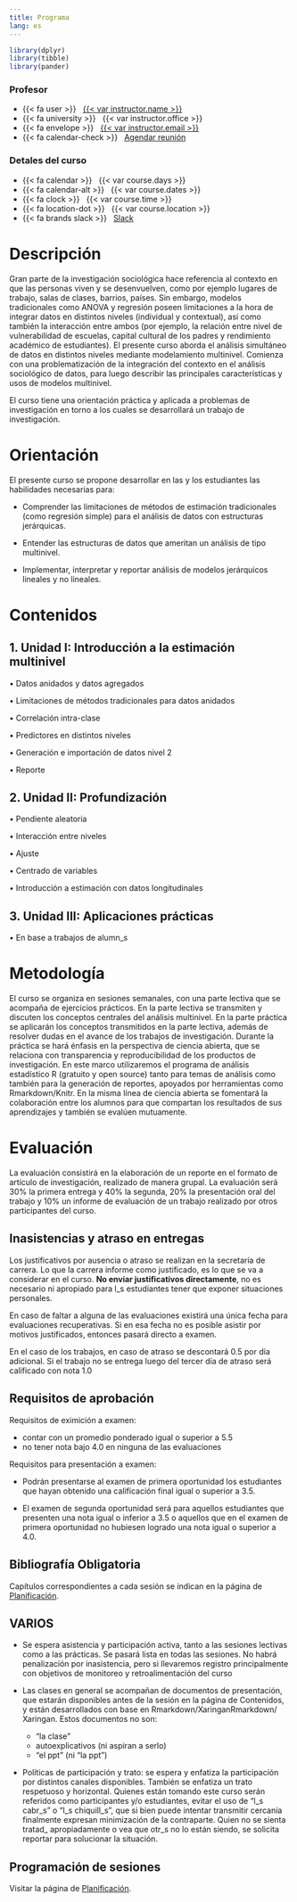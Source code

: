 ```yaml
---
title: Programa
lang: es
---
```


```r
library(dplyr)
library(tibble)
library(pander)
```

::: {.grid .course-details .course-details-smaller}

::: {.g-col-6}
### Profesor

- {{< fa user >}} &nbsp; [{{< var instructor.name >}}]({{< var instructor.url >}})
- {{< fa university >}} &nbsp; {{< var instructor.office >}}
- {{< fa envelope >}} &nbsp; <a href="mailto:{{< var instructor.email >}}">{{< var instructor.email >}}</a>
- {{< fa calendar-check >}} &nbsp; [Agendar reunión]({{< var instructor.appointment_url >}})
:::

::: {.g-col-6}
### Detales del curso

- {{< fa calendar >}} &nbsp; {{< var course.days >}}
- {{< fa calendar-alt >}} &nbsp; {{< var course.dates >}}
- {{< fa clock >}} &nbsp; {{< var course.time >}}
- {{< fa location-dot >}} &nbsp; {{< var course.location >}}
- {{< fa brands slack >}} &nbsp; [Slack]({{< var course.slack >}})
:::

:::



# Descripción

Gran parte de la investigación sociológica hace referencia al contexto en que las personas viven y se desenvuelven, como por ejemplo lugares de trabajo, salas de clases, barrios, países. Sin embargo, modelos tradicionales como ANOVA y regresión poseen limitaciones a la hora de integrar datos en distintos niveles (individual y contextual), así como también la interacción entre ambos (por ejemplo, la relación entre nivel de vulnerabilidad de escuelas, capital cultural de los padres y rendimiento académico de estudiantes). El presente curso aborda el análisis simultáneo de datos en distintos niveles mediante modelamiento multinivel. Comienza con una problematización de la integración del contexto en el análisis sociológico de datos, para luego describir las principales características y usos de modelos multinivel.

El curso tiene una orientación práctica y aplicada a problemas de investigación en torno a los cuales se desarrollará un trabajo de investigación.


# Orientación

El presente curso se propone desarrollar en las y los estudiantes las habilidades necesarias para:

- Comprender las limitaciones de métodos de estimación tradicionales (como regresión simple) para el análisis de datos con estructuras jerárquicas.

- Entender las estructuras de datos que ameritan un análisis de tipo multinivel.

- Implementar,  interpretar y reportar análisis de modelos jerárquicos lineales y no lineales.

# Contenidos

## 1. Unidad I: Introducción a la estimación multinivel

• Datos anidados y datos agregados

• Limitaciones de métodos tradicionales para datos anidados

• Correlación intra-clase

• Predictores en distintos niveles

• Generación e importación de datos nivel 2

• Reporte

## 2. Unidad II: Profundización

• Pendiente aleatoria

• Interacción entre niveles

• Ajuste

• Centrado de variables

• Introducción a estimación con datos longitudinales

## 3. Unidad III: Aplicaciones prácticas

• En base a trabajos de alumn_s

# Metodología

El curso se organiza en sesiones semanales, con una parte lectiva que se acompaña de ejercicios prácticos. En la parte lectiva se transmiten y discuten los conceptos centrales del análisis multinivel. En la parte práctica se aplicarán los conceptos transmitidos en la parte lectiva, además de resolver dudas en el avance de los trabajos de investigación. Durante la práctica se hará énfasis en la perspectiva de ciencia abierta, que se relaciona con transparencia y reproducibilidad de los productos de investigación. En este marco utilizaremos el programa de análisis estadı́stico R (gratuito y open source) tanto para temas de análisis como también para la generación de reportes, apoyados por herramientas como Rmarkdown/Knitr. En la misma lı́nea de ciencia abierta se fomentará la colaboración entre los alumnos para que compartan los resultados de sus aprendizajes y también se evalúen mutuamente.

# Evaluación

La evaluación consistirá en la elaboración de un reporte en el formato de artículo de investigación, realizado de manera grupal. La evaluación será 30% la primera entrega y 40% la segunda, 20% la presentación oral del trabajo y 10% un informe de evaluación de un trabajo realizado por otros participantes del curso.

## Inasistencias y atraso en entregas

Los justificativos por ausencia o atraso se realizan en la secretaría de carrera. Lo que la carrera informe como justificado, es lo que se va a considerar en el curso. **No enviar justificativos directamente**, no es necesario ni apropiado para l_s estudiantes tener que exponer situaciones personales.

En caso de faltar a alguna de las evaluaciones existirá una única fecha para evaluaciones recuperativas. Si en esa fecha no es posible asistir por motivos justificados, entonces pasará directo a examen. 

En el caso de los trabajos, en caso de atraso se descontará 0.5 por día adicional. Si el trabajo no se entrega luego del tercer día de atraso será calificado con nota 1.0

## Requisitos de aprobación 

Requisitos de eximición a examen:

- contar con un promedio ponderado igual o superior a 5.5
- no tener nota bajo 4.0 en ninguna de las evaluaciones

Requisitos para presentación a examen:

- Podrán presentarse al examen de primera oportunidad los estudiantes que hayan obtenido una calificación final igual o superior a 3.5.

- El examen de segunda oportunidad será para aquellos estudiantes que presenten una nota igual o inferior a 3.5 o aquellos que en el examen de primera oportunidad no hubiesen logrado una nota igual o superior a 4.0.

## Bibliografía Obligatoria 

Capítulos correspondientes a cada sesión se indican en la página de [Planificación](/schedule.html).

## VARIOS

- Se espera asistencia y participación activa, tanto a las sesiones lectivas como a las prácticas. Se pasará lista en todas las sesiones. No habrá penalización por inasistencia, pero si llevaremos registro principalmente con objetivos de monitoreo y retroalimentación del curso 

- Las clases en general se acompañan de documentos de presentación, que estarán disponibles antes de la sesión en la página de Contenidos, y están desarrollados con base en Rmarkdown/XaringanRmarkdown/ Xaringan. Estos documentos no son:

  - “la clase”
  - autoexplicativos (ni aspiran a serlo)
  - “el ppt” (ni  “la ppt”)


- Políticas de participación y trato: se espera y enfatiza la participación por distintos canales disponibles. También se enfatiza un trato respetuoso y horizontal. Quienes están tomando este curso serán referidos como participantes y/o estudiantes, evitar el uso de “l_s cabr_s” o “l_s chiquill_s”, que si bien puede intentar transmitir cercanía finalmente expresan minimización de la contraparte. Quien no se sienta tratad_ apropiadamente o vea que otr_s no lo están siendo, se solicita reportar para solucionar la situación.

## Programación de sesiones

Visitar la página de [Planificación](/schedule.html).


